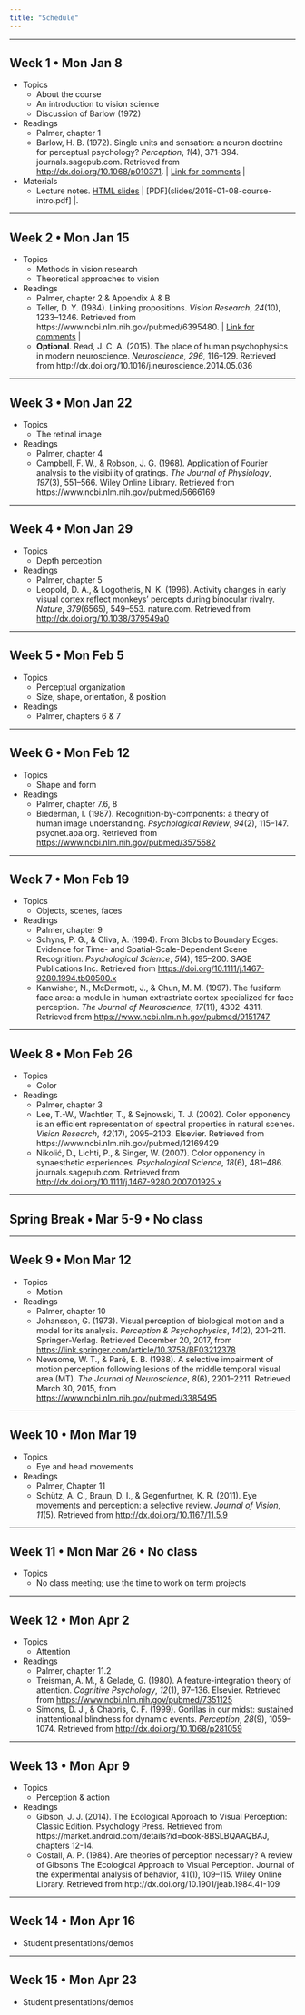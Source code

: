 ```yaml
---
title: "Schedule"
---
```


---

## Week 1 • Mon Jan 8

- Topics
    - About the course
    - An introduction to vision science
    - Discussion of Barlow (1972)
- Readings
    - Palmer, chapter 1
    - Barlow, H. B. (1972). Single units and sensation: a neuron doctrine for perceptual psychology? *Perception*, *1*(4), 371–394. journals.sagepub.com. Retrieved from <http://dx.doi.org/10.1068/p010371>. | [Link for comments](https://psu.box.com/s/4evn1w1xmy5cjw5uwwlpjp3aip6z3ld1) |
- Materials
    - Lecture notes. [HTML slides](slides/2018-01-08-course-intro.html) | [PDF](slides/2018-01-08-course-intro.pdf] |. 
    
---

## Week 2 • Mon Jan 15

- Topics
    - Methods in vision research
    - Theoretical approaches to vision
- Readings
    - Palmer, chapter 2 & Appendix A & B
    - Teller, D. Y. (1984). Linking propositions. *Vision Research*, *24*(10), 1233–1246. Retrieved from https://www.ncbi.nlm.nih.gov/pubmed/6395480. | [Link for comments](https://psu.box.com/s/eonkjify5miskznvi4gy9ar7vivqorpl) |
    - **Optional**. Read, J. C. A. (2015). The place of human psychophysics in modern neuroscience. *Neuroscience*, *296*, 116–129. Retrieved from http://dx.doi.org/10.1016/j.neuroscience.2014.05.036

---

## Week 3 • Mon Jan 22

- Topics
    - The retinal image
- Readings
    - Palmer, chapter 4
    - Campbell, F. W., & Robson, J. G. (1968). Application of Fourier analysis to the visibility of gratings. *The Journal of Physiology*, *197*(3), 551–566. Wiley Online Library. Retrieved from https://www.ncbi.nlm.nih.gov/pubmed/5666169

---

## Week 4 • Mon Jan 29

- Topics
    - Depth perception
- Readings
    - Palmer, chapter 5
    - Leopold, D. A., & Logothetis, N. K. (1996). Activity changes in early visual cortex reflect monkeys’ percepts during binocular rivalry. *Nature*, *379*(6565), 549–553. nature.com. Retrieved from <http://dx.doi.org/10.1038/379549a0>

---

## Week 5 • Mon Feb 5

- Topics
    - Perceptual organization
    - Size, shape, orientation, & position
- Readings
    - Palmer, chapters 6 & 7

---

## Week 6 • Mon Feb 12

- Topics
    - Shape and form
- Readings
    - Palmer, chapter 7.6, 8
    - Biederman, I. (1987). Recognition-by-components: a theory of human image understanding. *Psychological Review*, *94*(2), 115–147. psycnet.apa.org. Retrieved from <https://www.ncbi.nlm.nih.gov/pubmed/3575582>

---

## Week 7 • Mon Feb 19

- Topics
    - Objects, scenes, faces
- Readings
    - Palmer, chapter 9
    - Schyns, P. G., & Oliva, A. (1994). From Blobs to Boundary Edges: Evidence for Time- and Spatial-Scale-Dependent Scene Recognition. *Psychological Science*, *5*(4), 195–200. SAGE Publications Inc. Retrieved from <https://doi.org/10.1111/j.1467-9280.1994.tb00500.x>
    - Kanwisher, N., McDermott, J., & Chun, M. M. (1997). The fusiform face area: a module in human extrastriate cortex specialized for face perception. *The Journal of Neuroscience*, *17*(11), 4302–4311. Retrieved from <https://www.ncbi.nlm.nih.gov/pubmed/9151747>

---

## Week 8 • Mon Feb 26

- Topics
    - Color
- Readings
    - Palmer, chapter 3
    - Lee, T.-W., Wachtler, T., & Sejnowski, T. J. (2002). Color opponency is an efficient representation of spectral properties in natural scenes. *Vision Research*, *42*(17), 2095–2103. Elsevier. Retrieved from https://www.ncbi.nlm.nih.gov/pubmed/12169429
    - Nikolić, D., Lichti, P., & Singer, W. (2007). Color opponency in synaesthetic experiences. *Psychological Science*, *18*(6), 481–486. journals.sagepub.com. Retrieved from <http://dx.doi.org/10.1111/j.1467-9280.2007.01925.x>
    
---

## Spring Break • Mar 5-9 • No class

---

## Week 9 • Mon Mar 12

- Topics
    - Motion
- Readings
    - Palmer, chapter 10
    - Johansson, G. (1973). Visual perception of biological motion and a model for its analysis. *Perception & Psychophysics*, *14*(2), 201–211. Springer-Verlag. Retrieved December 20, 2017, from <https://link.springer.com/article/10.3758/BF03212378>
    - Newsome, W. T., & Paré, E. B. (1988). A selective impairment of motion perception following lesions of the middle temporal visual area (MT). *The Journal of Neuroscience*, *8*(6), 2201–2211. Retrieved March 30, 2015, from <https://www.ncbi.nlm.nih.gov/pubmed/3385495>
    
---

## Week 10 • Mon Mar 19

- Topics
    - Eye and head movements
- Readings
    - Palmer, Chapter 11
    - Schütz, A. C., Braun, D. I., & Gegenfurtner, K. R. (2011). Eye movements and perception: a selective review. *Journal of Vision*, *11*(5). Retrieved from <http://dx.doi.org/10.1167/11.5.9>

---

## Week 11 • Mon Mar 26 • No class

- Topics
    - No class meeting; use the time to work on term projects

---

## Week 12 • Mon Apr 2

- Topics
    - Attention
- Readings
    - Palmer, chapter 11.2
    - Treisman, A. M., & Gelade, G. (1980). A feature-integration theory of attention. *Cognitive Psychology*, *12*(1), 97–136. Elsevier. Retrieved from <https://www.ncbi.nlm.nih.gov/pubmed/7351125>
    - Simons, D. J., & Chabris, C. F. (1999). Gorillas in our midst: sustained inattentional blindness for dynamic events. *Perception*, *28*(9), 1059–1074. Retrieved from <http://dx.doi.org/10.1068/p281059>
    
---

## Week 13 • Mon Apr 9

- Topics
    - Perception & action
- Readings
    - Gibson, J. J. (2014). The Ecological Approach to Visual Perception: Classic Edition. Psychology Press. Retrieved from https://market.android.com/details?id=book-8BSLBQAAQBAJ, chapters 12-14.
    - Costall, A. P. (1984). Are theories of perception necessary? A review of Gibson’s The Ecological Approach to Visual Perception. Journal of the experimental analysis of behavior, 41(1), 109–115. Wiley Online Library. Retrieved from http://dx.doi.org/10.1901/jeab.1984.41-109

---

## Week 14 • Mon Apr 16

- Student presentations/demos

---

## Week 15 • Mon Apr 23

- Student presentations/demos
